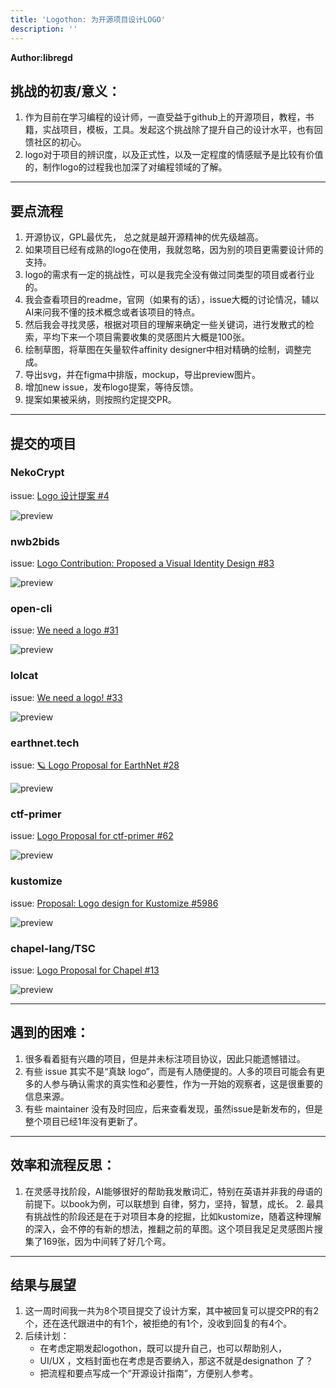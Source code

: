 ```yaml
---
title: 'Logothon: 为开源项目设计LOGO'
description: ''
---
```


**Author:libregd**

## 挑战的初衷/意义： 

1. 作为目前在学习编程的设计师，一直受益于github上的开源项目，教程，书籍，实战项目，模板，工具。发起这个挑战除了提升自己的设计水平，也有回馈社区的初心。 
2. logo对于项目的辨识度，以及正式性，以及一定程度的情感赋予是比较有价值的，制作logo的过程我也加深了对编程领域的了解。
---

## 要点流程

 1. 开源协议，GPL最优先， 总之就是越开源精神的优先级越高。 
 2. 如果项目已经有成熟的logo在使用，我就忽略，因为别的项目更需要设计师的支持。 
 3. logo的需求有一定的挑战性，可以是我完全没有做过同类型的项目或者行业的。 
 4. 我会查看项目的readme，官网（如果有的话），issue大概的讨论情况，辅以AI来问我不懂的技术概念或者该项目的特点。 
 5. 然后我会寻找灵感，根据对项目的理解来确定一些关键词，进行发散式的检索，平均下来一个项目需要收集的灵感图片大概是100张。 
 6. 绘制草图，将草图在矢量软件affinity designer中相对精确的绘制，调整完成。 
 7. 导出svg，并在figma中排版，mockup，导出preview图片。 
 8. 增加new issue，发布logo提案，等待反馈。 
 9. 提案如果被采纳，则按照约定提交PR。

---

## 提交的项目

### **NekoCrypt** 
issue: [Logo 设计提案 #4](https://github.com/WJZ-P/NekoCrypt/issues/4)

![preview](/images/logothon/NekoCrypt.png)

### **nwb2bids** 
issue: [Logo Contribution: Proposed a Visual Identity Design #83](https://github.com/con/nwb2bids/issues/83)

![preview](/images/logothon/nwb2bids.png)

### **open-cli** 
issue: [We need a logo #31](https://github.com/spectreconsole/open-cli/issues/31)

![preview](/images/logothon/open-cli.png)

### **lolcat** 
issue: [We need a logo! #33](https://github.com/ur0/lolcat/issues/33)

![preview](/images/logothon/lolcat.png)

### **earthnet.tech** 
issue: [🪐 Logo Proposal for EarthNet #28](https://github.com/EarthyScience/earthnet.tech/issues/28)

![preview](/images/logothon/earthnet.tech.png)

### **ctf-primer** 
issue: [Logo Proposal for ctf-primer #62](https://github.com/picoCTF/ctf-primer/issues/62)

![preview](/images/logothon/ctf-primer.png)

### **kustomize** 
issue: [Proposal: Logo design for Kustomize #5986](https://github.com/kubernetes-sigs/kustomize/issues/5986)

![preview](/images/logothon/kustomize.png)

### **chapel-lang/TSC** 
issue: [Logo Proposal for Chapel #13](https://github.com/chapel-lang/TSC/issues/13)

![preview](/images/logothon/chapel-lang.png)

---

## 遇到的困难： 
1. 很多看着挺有兴趣的项目，但是并未标注项目协议，因此只能遗憾错过。 
2. 有些 issue 其实不是“真缺 logo”，而是有人随便提的。人多的项目可能会有更多的人参与确认需求的真实性和必要性，作为一开始的观察者，这是很重要的信息来源。 
3. 有些 maintainer 没有及时回应，后来查看发现，虽然issue是新发布的，但是整个项目已经1年没有更新了。
---

## 效率和流程反思：

1. 在灵感寻找阶段，AI能够很好的帮助我发散词汇，特别在英语并非我的母语的前提下。以book为例，可以联想到 自律，努力，坚持，智慧，成长。 2. 最具有挑战性的阶段还是在于对项目本身的挖掘，比如kustomize，随着这种理解的深入，会不停的有新的想法，推翻之前的草图。这个项目我足足灵感图片搜集了169张，因为中间转了好几个弯。

---

## 结果与展望

1. 这一周时间我一共为8个项目提交了设计方案，其中被回复可以提交PR的有2个，还在迭代跟进中的有1个，被拒绝的有1个，没收到回复的有4个。 
2. 后续计划： 
   - 在考虑定期发起logothon，既可以提升自己，也可以帮助别人， 
   - UI/UX ，文档封面也在考虑是否要纳入，那这不就是designathon 了？ 
   - 把流程和要点写成一个“开源设计指南”，方便别人参考。


